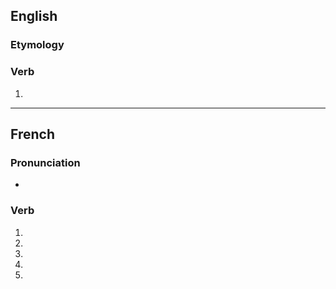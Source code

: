 {{also|recapitalisé}}

==English==

===Etymology===
{{prefix|en|re|capitalise}}

===Verb===
{{en-verb|recapitalis}}

# {{standard spelling of|from=non-Oxford British spelling|recapitalize|lang=en}}

----

==French==

===Pronunciation===
* {{homophones|lang=fr|recapitalisent|recapitalises}}

===Verb===
{{head|fr|verb form}}

# {{inflection of|recapitaliser||1|s|pres|indc|lang=fr}}
# {{inflection of|recapitaliser||3|s|pres|indc|lang=fr}}
# {{inflection of|recapitaliser||1|s|pres|subj|lang=fr}}
# {{inflection of|recapitaliser||3|s|pres|subj|lang=fr}}
# {{inflection of|recapitaliser||2|s|impr|lang=fr}}